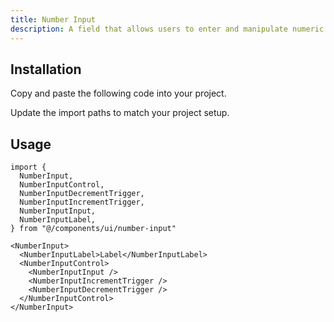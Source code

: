 ```yaml
---
title: Number Input
description: A field that allows users to enter and manipulate numeric values within a specified range.
---
```


<ComponentPreview name="number-input-01" />

## Installation

<ComponentInstall>

<Fragment slot="manual">

<Steps>

<Step>Copy and paste the following code into your project.</Step>

<ComponentSource component="number-input" />

<Step>Update the import paths to match your project setup.</Step>

</Steps>

</Fragment>

</ComponentInstall>

## Usage

```tsx
import {
  NumberInput,
  NumberInputControl,
  NumberInputDecrementTrigger,
  NumberInputIncrementTrigger,
  NumberInputInput,
  NumberInputLabel,
} from "@/components/ui/number-input"
```

```tsx
<NumberInput>
  <NumberInputLabel>Label</NumberInputLabel>
  <NumberInputControl>
    <NumberInputInput />
    <NumberInputIncrementTrigger />
    <NumberInputDecrementTrigger />
  </NumberInputControl>
</NumberInput>
```
